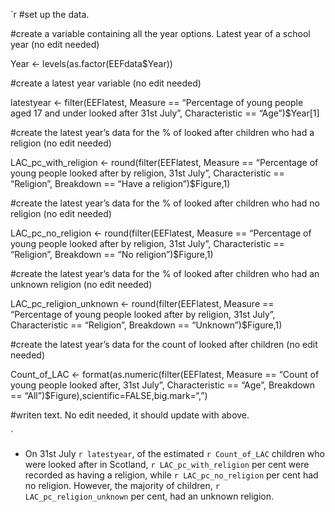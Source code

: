 


`r 
#set up the data.


#create a variable containing all the year options. Latest year of a school year (no edit needed)

Year <- levels(as.factor(EEFdata$Year))


#create a latest year variable (no edit needed)

latestyear <- filter(EEFlatest, Measure == "Percentage of young people aged 17 and under looked after 31st July",
                            Characteristic == "Age")$Year[1]


#create the latest year's data for the % of looked after children who had a religion (no edit needed)

LAC_pc_with_religion <- round(filter(EEFlatest, Measure == "Percentage of young people looked after by religion, 31st July",
                                      Characteristic == "Religion", Breakdown == "Have a religion")$Figure,1)

#create the latest year's data for the % of looked after children who had no religion (no edit needed)

LAC_pc_no_religion <- round(filter(EEFlatest, Measure == "Percentage of young people looked after by religion, 31st July",
                                      Characteristic == "Religion", Breakdown == "No religion")$Figure,1)

#create the latest year's data for the % of looked after children who had an unknown religion (no edit needed)

LAC_pc_religion_unknown <- round(filter(EEFlatest, Measure == "Percentage of young people looked after by religion, 31st July",
                                      Characteristic == "Religion", Breakdown == "Unknown")$Figure,1)


#create the latest year's data for the count of looked after children (no edit needed)

Count_of_LAC <- format(as.numeric(filter(EEFlatest, Measure == "Count of young people looked after, 31st July",
                                      Characteristic == "Age", Breakdown == "All")$Figure),scientific=FALSE,big.mark=",")


#writen text. No edit needed, it should update with above.

`

* On 31st July `r latestyear`, of the estimated `r Count_of_LAC` children who were looked after in Scotland, 
	`r LAC_pc_with_religion` per cent were recorded as having a religion, while `r LAC_pc_no_religion` per cent
	had no religion. However, the majority of children, `r LAC_pc_religion_unknown` per cent, had an unknown religion.
	
